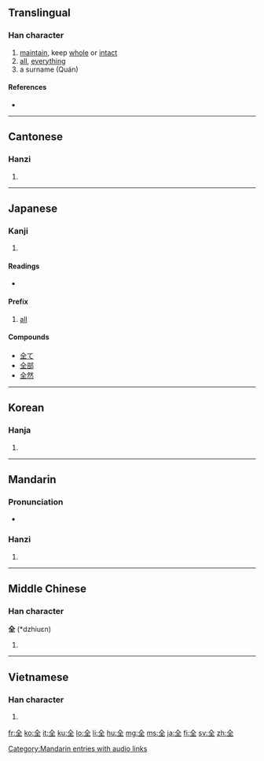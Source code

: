 ==Translingual==
{{stroke order|type=animate}}

===Han character===
{{Han char|rn=11|rad=入|as=04|sn=6|four=8010<sub>4</sub>|canj=人一土 (OMG)}}

# [[maintain]], keep [[whole]] or [[intact]]
# [[all]], [[everything]]
# a surname (Quán)

====References====
* {{Han ref|kx=0126.050|dkj=01424|dj=0271.030|hdz=10115.080|uh=5168|ud=20840|bh=A5FE|bd=42494}}

----

==Cantonese==

===Hanzi===
{{yue-hanzi|jyut=|y=chyun4}}

# {{defn|Cantonese|sort=入04}}

----

==Japanese==

===Kanji===
{{ja-kanji|grade=3|rs=入04}}

# {{defn|Japanese|sort=入04}}

====Readings====
* {{ja-readings|on=[[ぜん]] (zen), [[せん]] (sen)|kun=[[まったく]] (mattaku), [[まったい]] (mattai), [[まっとうする]] (mattousuru)}}

====Prefix====
{{ja-pos|k|prefix|hira=ぜん|rom=zen|hidx=せん'}}
# [[all]]

====Compounds====
* [[全て]]
* [[全部]]
* [[全然]]

----

==Korean==

===Hanja===
{{ko-hanja|hangeul=전|rv=jeon|mr=chŏn}}

# {{defn|Korean|sort=入04}}

----

==Mandarin==

===Pronunciation===
* {{audio|zh-quán.ogg|audio}}

===Hanzi===
{{cmn-hanzi|pin=[[quán]] ([[quan2]]), [[liǎng]] ([[liang3]]), [[liàng]] ([[liang4]])|wg=liang<sup>3</sup>, liang<sup>4</sup>, ch'üan<sup>2</sup>}}

# {{defn|Mandarin|sort=入04}}

[[Category:Mandarin entries with audio links]]

----

==Middle Chinese==

===Han character===
'''全''' (*dzhiuɛn)<!--note: asterisk indicates that this character appears more than four times in the Tang Dynasty corpus of literature-->

# {{defn|Middle Chinese|sort=入04}}

----

==Vietnamese==

===Han character===
{{vi-hantu|[[toàn]], [[tuyền]]|rs=入04}}

# {{defn|Vietnamese|sort=入04}}

[[fr:全]]
[[ko:全]]
[[it:全]]
[[ku:全]]
[[lo:全]]
[[li:全]]
[[hu:全]]
[[mg:全]]
[[ms:全]]
[[ja:全]]
[[fi:全]]
[[sv:全]]
[[zh:全]]